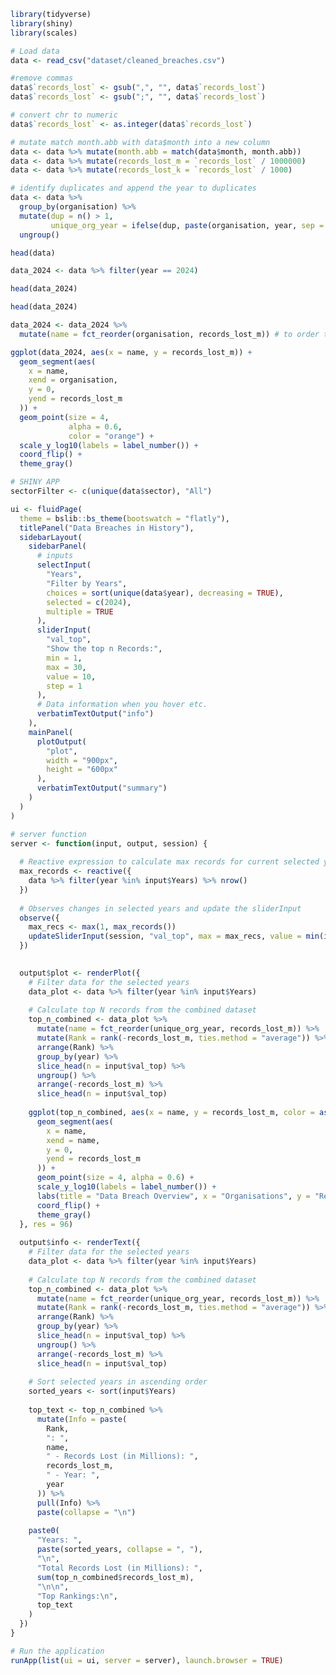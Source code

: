 ``` r
library(tidyverse)
library(shiny)
library(scales)
```

``` r
# Load data
data <- read_csv("dataset/cleaned_breaches.csv")

```

``` r

#remove commas
data$`records_lost` <- gsub(",", "", data$`records_lost`)
data$`records_lost` <- gsub(";", "", data$`records_lost`)

# convert chr to numeric
data$`records_lost` <- as.integer(data$`records_lost`)

# mutate match month.abb with data$month into a new column
data <- data %>% mutate(month.abb = match(data$month, month.abb))
data <- data %>% mutate(records_lost_m = `records_lost` / 1000000)
data <- data %>% mutate(records_lost_k = `records_lost` / 1000)

# identify duplicates and append the year to duplicates
data <- data %>%
  group_by(organisation) %>%
  mutate(dup = n() > 1,
         unique_org_year = ifelse(dup, paste(organisation, year, sep = "_"), organisation)) %>%
  ungroup()

head(data)

data_2024 <- data %>% filter(year == 2024)

head(data_2024)

```

``` r

head(data_2024)

data_2024 <- data_2024 %>%
  mutate(name = fct_reorder(organisation, records_lost_m)) # to order the data in the graph

ggplot(data_2024, aes(x = name, y = records_lost_m)) +
  geom_segment(aes(
    x = name,
    xend = organisation,
    y = 0,
    yend = records_lost_m
  )) +
  geom_point(size = 4,
             alpha = 0.6,
             color = "orange") +
  scale_y_log10(labels = label_number()) +
  coord_flip() +
  theme_gray()

```

``` r

# SHINY APP
sectorFilter <- c(unique(data$sector), "All")

ui <- fluidPage(
  theme = bslib::bs_theme(bootswatch = "flatly"),
  titlePanel("Data Breaches in History"),
  sidebarLayout(
    sidebarPanel(
      # inputs
      selectInput(
        "Years",
        "Filter by Years",
        choices = sort(unique(data$year), decreasing = TRUE),
        selected = c(2024),
        multiple = TRUE
      ),
      sliderInput(
        "val_top",
        "Show the top n Records:",
        min = 1,
        max = 30,
        value = 10,
        step = 1
      ),
      # Data information when you hover etc.
      verbatimTextOutput("info")
    ),
    mainPanel(
      plotOutput(
        "plot",
        width = "900px",
        height = "600px"
      ),
      verbatimTextOutput("summary")
    )
  )
)

# server function 
server <- function(input, output, session) {
  
  # Reactive expression to calculate max records for current selected years
  max_records <- reactive({
    data %>% filter(year %in% input$Years) %>% nrow()
  })
  
  # Observes changes in selected years and update the sliderInput
  observe({
    max_recs <- max(1, max_records())
    updateSliderInput(session, "val_top", max = max_recs, value = min(input$val_top, max_recs))
  })

  
  output$plot <- renderPlot({
    # Filter data for the selected years
    data_plot <- data %>% filter(year %in% input$Years)
    
    # Calculate top N records from the combined dataset
    top_n_combined <- data_plot %>%
      mutate(name = fct_reorder(unique_org_year, records_lost_m)) %>%
      mutate(Rank = rank(-records_lost_m, ties.method = "average")) %>%
      arrange(Rank) %>%
      group_by(year) %>%
      slice_head(n = input$val_top) %>%
      ungroup() %>%
      arrange(-records_lost_m) %>%
      slice_head(n = input$val_top)
    
    ggplot(top_n_combined, aes(x = name, y = records_lost_m, color = as.factor(year))) +
      geom_segment(aes(
        x = name,
        xend = name,
        y = 0,
        yend = records_lost_m
      )) +
      geom_point(size = 4, alpha = 0.6) +
      scale_y_log10(labels = label_number()) +
      labs(title = "Data Breach Overview", x = "Organisations", y = "Records Lost (in millions)", color = "Year") +
      coord_flip() +
      theme_gray()
  }, res = 96)
  
  output$info <- renderText({
    # Filter data for the selected years
    data_plot <- data %>% filter(year %in% input$Years)
    
    # Calculate top N records from the combined dataset
    top_n_combined <- data_plot %>%
      mutate(name = fct_reorder(unique_org_year, records_lost_m)) %>%
      mutate(Rank = rank(-records_lost_m, ties.method = "average")) %>%
      arrange(Rank) %>%
      group_by(year) %>%
      slice_head(n = input$val_top) %>%
      ungroup() %>%
      arrange(-records_lost_m) %>%
      slice_head(n = input$val_top)
    
    # Sort selected years in ascending order
    sorted_years <- sort(input$Years)
    
    top_text <- top_n_combined %>%
      mutate(Info = paste(
        Rank,
        ": ",
        name,
        " - Records Lost (in Millions): ",
        records_lost_m,
        " - Year: ",
        year
      )) %>%
      pull(Info) %>%
      paste(collapse = "\n")
    
    paste0(
      "Years: ",
      paste(sorted_years, collapse = ", "),
      "\n",
      "Total Records Lost (in Millions): ",
      sum(top_n_combined$records_lost_m),
      "\n\n",
      "Top Rankings:\n",
      top_text
    )
  })
}

# Run the application
runApp(list(ui = ui, server = server), launch.browser = TRUE)

```